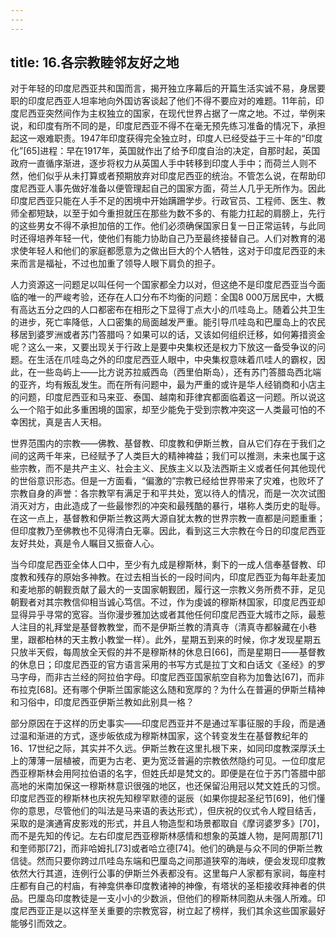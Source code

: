 ```yaml
---
---
---
```

title: 16.各宗教睦邻友好之地
---




对于年轻的印度尼西亚共和国而言，揭开独立序幕后的开篇生活实诚不易，身居要职的印度尼西亚人坦率地向外国访客谈起了他们不得不要应对的难题。11年前，印度尼西亚突然间作为主权独立的国家，在现代世界占据了一席之地。不过，举例来说，和印度有所不同的是，印度尼西亚不得不在毫无预先练习准备的情况下，承担起这一艰难职责。1947年印度获得完全独立时，印度人已经受益于三十年的“印度化”[65]进程：早在1917年，英国就作出了给予印度自治的决定，自那时起，英国政府一直循序渐进，逐步将权力从英国人手中转移到印度人手中；而荷兰人则不然，他们似乎从未打算或者预期放弃对印度尼西亚的统治。不管怎么说，在帮助印度尼西亚人事先做好准备以便管理起自己的国家方面，荷兰人几乎无所作为。因此印度尼西亚只能在人手不足的困境中开始蹒跚学步。行政官员、工程师、医生、教师全都短缺，以至于如今重担就压在那些为数不多的、有能力扛起的肩膀上，先行的这些男女不得不承担加倍的工作。他们必须确保国家日复一日正常运转，与此同时还得培养年轻一代，使他们有能力协助自己乃至最终接替自己。人们对教育的渴求使年轻人和他们的家庭都愿意为之做出巨大的个人牺牲，这对于印度尼西亚的未来而言是福祉，不过也加重了领导人眼下肩负的担子。

人力资源这一问题足以叫任何一个国家都全力以对，但这绝不是印度尼西亚当今面临的唯一的严峻考验，还存在人口分布不均衡的问题：全国8 000万居民中，大概有高达五分之四的人口都密布在相形之下显得丁点大小的爪哇岛上。随着公共卫生的进步，死亡率降低，人口密集的局面越发严重。能引导爪哇岛和巴厘岛上的农民移居到婆罗洲或者苏门答腊吗？如果可以的话，又该如何组织迁移，如何筹措资金呢？这么一来，又要出现关于行政上是要中央集权还是权力下放这一备受争议的问题。在生活在爪哇岛之外的印度尼西亚人眼中，中央集权意味着爪哇人的霸权，因此，在一些岛屿上——比方说苏拉威西岛（西里伯斯岛），还有苏门答腊岛西北端的亚齐，均有叛乱发生。而在所有问题中，最为严重的或许是华人经销商和小店主的问题，印度尼西亚和马来亚、泰国、越南和菲律宾都面临着这一问题。所以说这么一个陷于如此多重困境的国家，却至少能免于受到宗教冲突这一人类最可怕的不幸困扰，真是吉人天相。

世界范围内的宗教——佛教、基督教、印度教和伊斯兰教，自从它们存在于我们之间的这两千年来，已经赋予了人类巨大的精神裨益；我们可以推测，未来也属于这些宗教，而不是共产主义、社会主义、民族主义以及法西斯主义或者任何其他现代的世俗意识形态。但是一方面看，“偏激的”宗教已经给世界带来了灾难，也败坏了宗教自身的声誉：各宗教罕有满足于和平共处，宽以待人的情况，而是一次次试图消灭对方，由此造成了一些最惨烈的冲突和最残酷的暴行，堪称人类历史的耻辱。在这一点上，基督教和伊斯兰教这两大源自犹太教的世界宗教一直都是问题重重；但印度教乃至佛教也不见得清白无辜。因此，看到这三大宗教在今日的印度尼西亚友好共处，真是令人瞩目又振奋人心。

当今印度尼西亚全体人口中，至少有九成是穆斯林，剩下的一成人信奉基督教、印度教和残存的原始多神教。在过去相当长的一段时间内，印度尼西亚为每年赴麦加和麦地那的朝觐贡献了最大的一支国家朝觐团，履行这一宗教义务所费不菲，足见朝觐者对其宗教信仰相当诚心笃信。不过，作为虔诚的穆斯林国家，印度尼西亚却显得异乎寻常的宽容。当你漫步雅加达或者其他任何印度尼西亚大城市之际，最惹人注目的礼拜堂是基督教教堂，而不是伊斯兰教的清真寺（清真寺都躲藏在小巷里，跟都柏林的天主教小教堂一样）。此外，星期五到来的时候，你才发现星期五只放半天假，每周放全天假的并不是穆斯林的休息日[66]，而是星期日——基督教的休息日；印度尼西亚的官方语言采用的书写方式是拉丁文和白话文《圣经》的罗马字母，而非古兰经的阿拉伯字母。印度尼西亚国家航空自称为加鲁达[67]，而非布拉克[68]。还有哪个伊斯兰国家能这么随和宽厚的？为什么在普遍的伊斯兰精神和习俗中，印度尼西亚伊斯兰教如此别具一格？

部分原因在于这样的历史事实——印度尼西亚并不是通过军事征服的手段，而是通过温和渐进的方式，逐步皈依成为穆斯林国家，这个转变发生在基督教纪年的16、17世纪之际，其实并不久远。伊斯兰教在这里扎根下来，如同印度教深厚沃土上的薄薄一层植被，而更为古老、更为宽泛普遍的宗教依然隐约可见。一位印度尼西亚穆斯林会用阿拉伯语的名字，但姓氏却是梵文的。即便是在位于苏门答腊中部高地的米南加保这一穆斯林意识很强的地区，也还保留沿用冠以梵文姓氏的习惯。印度尼西亚的穆斯林也庆祝先知穆罕默德的诞辰（如果你提起圣纪节[69]，他们懂你的意思，尽管他们的叫法是马来语的表达形式），但庆祝的仪式令人瞠目结舌，采取的是演通宵皮影戏的形式，并且人物造型和场景都取自《摩诃婆罗多》[70]，而不是先知的传记。左右印度尼西亚穆斯林感情和想象的英雄人物，是阿周那[71]和奎师那[72]，而非哈姆扎[73]或者哈立德[74]。他们的确是与众不同的伊斯兰教信徒。然而只要你跨过爪哇岛东端和巴厘岛之间那道狭窄的海峡，便会发现印度教依然大行其道，连例行公事的伊斯兰外表都没有。这里每户人家都有家祠，每座村庄都有自己的村庙，有神龛供奉印度教诸神的神像，有塔状的圣柜接收拜神者的供品。巴厘岛印度教徒是一支小小的少数派，但他们的穆斯林同胞从未强人所难。印度尼西亚正是以这样至关重要的宗教宽容，树立起了榜样，我们其余这些国家最好能够引而效之。
